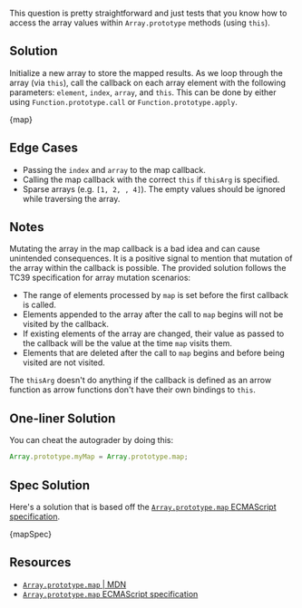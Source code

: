 

This question is pretty straightforward and just tests that you know how to access the array values within `Array.prototype` methods (using `this`).

## Solution

Initialize a new array to store the mapped results. As we loop through the array (via `this`), call the callback on each array element with the following parameters: `element`, `index`, `array`, and `this`. This can be done by either using `Function.prototype.call` or `Function.prototype.apply`.

<MDXCodeBlock>{map}</MDXCodeBlock>

## Edge Cases

- Passing the `index` and `array` to the map callback.
- Calling the map callback with the correct `this` if `thisArg` is specified.
- Sparse arrays (e.g. `[1, 2, , 4]`). The empty values should be ignored while traversing the array.

## Notes

Mutating the array in the map callback is a bad idea and can cause unintended consequences. It is a positive signal to mention that mutation of the array within the callback is possible. The provided solution follows the TC39 specification for array mutation scenarios:

- The range of elements processed by `map` is set before the first callback is called.
- Elements appended to the array after the call to `map` begins will not be visited by the callback.
- If existing elements of the array are changed, their value as passed to the callback will be the value at the time `map` visits them.
- Elements that are deleted after the call to `map` begins and before being visited are not visited.

The `thisArg` doesn't do anything if the callback is defined as an arrow function as arrow functions don't have their own bindings to `this`.

## One-liner Solution

You can cheat the autograder by doing this:

```js
Array.prototype.myMap = Array.prototype.map;
```

## Spec Solution

Here's a solution that is based off the [`Array.prototype.map` ECMAScript specification](https://tc39.es/ecma262/multipage/indexed-collections.html#sec-array.prototype.map).

<MDXCodeBlock>{mapSpec}</MDXCodeBlock>

## Resources

- [`Array.prototype.map` | MDN](https://developer.mozilla.org/en-US/docs/Web/JavaScript/Reference/Global_Objects/Array/map)
- [`Array.prototype.map` ECMAScript specification](https://tc39.es/ecma262/multipage/indexed-collections.html#sec-array.prototype.map)
